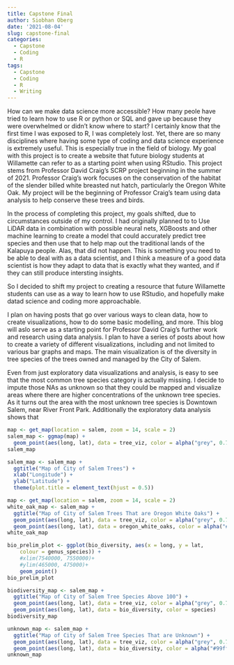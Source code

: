 ```yaml
---
title: Capstone Final
author: Siobhan Oberg
date: '2021-08-04'
slug: capstone-final
categories:
  - Capstone
  - Coding
  - R
tags:
  - Capstone
  - Coding
  - R
  - Writing
---
```


How can we make data science more accessible? How many peole have tried to learn how to use R or python or SQL and gave up because they were overwhelmed or didn't know where to start? I certainly know that the first time I was exposed to R, I was completely lost. Yet, there are so many disciplines where having some type of coding and data science experience is extremely useful. This is especially true in the field of biology. My goal with this project is to create a website that future biology students at Willamette can refer to as a starting point when using RStudio. This project stems from Professor David Craig's SCRP project beginning in the summer of 2021. Professor Craig's work focuses on the conservation of the habitat of the slender billed white breasted nut hatch, particularly the Oregon White Oak. My project will be the beginning of Professor Craig's team using data analysis to help conserve these trees and birds. 

In the process of completing this project, my goals shifted, due to circumstances outside of my control. I had originally planned to to Use LiDAR data in combination with possible neural nets, XGBoosts and other machine learning to create a model that could accurately predict tree species and then use that to help map out the traditional lands of the Kalapuya people. Alas, that did not happen. This is something you need to be able to deal with as a data scientist, and I think a measure of a good data scientist is how they adapt to data that is exactly what they wanted, and if they can still produce intersting insights.

So I decided to shift my project to creating a resource that future Willamette students can use as a way to learn how to use RStudio, and hopefully make datad science and coding more approachable. 

I plan on having posts that go over various ways to clean data, how to create visualizations, how to do some basic modelling, and more. This blog will aslo serve as a starting point for Professor David Craig's further work and research using data analysis. I plan to have a series of posts about how to create a variety of different visualizations, including and not limited to various bar graphs and maps. The main visualization is of the diversity in tree species of the trees owned and managed by the City of Salem. 

Even from just exploratory data visualizations and analysis, is easy to see that the most common tree species category is actually missing. I decide to impute those NAs as unknown so that they could be mapped and visualize areas where there are higher concentrations of the unknown tree species. As it turns out the area with the most unknown tree species is Downtown Salem, near River Front Park. Additionally the exploratory data analysis shows that 

```r
map <- get_map(location = salem, zoom = 14, scale = 2)
salem_map <- ggmap(map) + 
  geom_point(aes(long, lat), data = tree_viz, color = alpha("grey", 0.7))
salem_map
```


```r
salem_map <- salem_map + 
  ggtitle("Map of City of Salem Trees") + 
  xlab("Longitude") + 
  ylab("Latitude") + 
  theme(plot.title = element_text(hjust = 0.5))
```

```r
map <- get_map(location = salem, zoom = 14, scale = 2)
white_oak_map <- salem_map +
  ggtitle("Map of City of Salem Trees That are Oregon White Oaks") +
  geom_point(aes(long, lat), data = tree_viz, color = alpha("grey", 0.7)) + 
  geom_point(aes(long, lat), data = oregon_white_oaks, color = alpha("#99ff99", 0.7))
white_oak_map
```

```r
bio_prelim_plot <- ggplot(bio_diversity, aes(x = long, y = lat, 
    colour = genus_species)) +
    #xlim(7540000, 7550000)+
    #ylim(465000, 475000)+
    geom_point()
bio_prelim_plot
```

```r
biodiversity_map <- salem_map + 
  ggtitle("Map of City of Salem Tree Species Above 100") +
  geom_point(aes(long, lat), data = tree_viz, color = alpha("grey", 0.7)) + 
  geom_point(aes(long, lat), data = bio_diversity, color = species)
biodiversity_map
```

```r
unknown_map <- salem_map +
  ggtitle("Map of City of Salem Tree Species That are Unknown") +
  geom_point(aes(long, lat), data = tree_viz, color = alpha("grey", 0.7)) + 
  geom_point(aes(long, lat), data = bio_diversity, color = alpha("#99ff99", 0.7))
unknown_map
```






